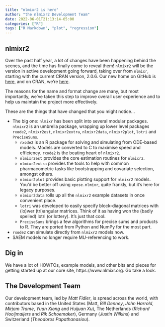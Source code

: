 ```yaml
---
title: "nlmixr2 is here"
author: "the nlmixr2 Development Team"
date: 2022-06-01T21:13:14-05:00
categories: ["R"]
tags: ["R Markdown", "plot", "regression"]
---
```


## nlmixr2

Over the past half year, a lot of changes have been happening behind the scenes, and the time has finally come to reveal them! `nlmixr2` will be the version in active development going forward, taking over from `nlmixr`, starting with the current CRAN version, 2.0.6. Our new home on GitHub is [here](https://www.github.com/nlmixr2/nlmixr2), and on CRAN, we're [here](https://cran.r-project.org/package=nlmixr2). 

The reasons for the name and format change are many, but most importantly, we've taken this step to improve overall user experience and to help us maintain the project more effectively. 

These are the things that have changed that you might notice...

+ The big one: `nlmixr` has been split into several modular packages. `nlmixr2` is an umbrella package, wrapping up lower level packages `rxode2`, `nlmixr2est`, `nlmixr2extra`, `nlmixr2data`, `nlmixr2plot`, `lotri` and `PreciseSums`.
  + `rxode2` is an R package for solving and simulating from ODE-based models. Models are converted to C to maximise speed and efficiency. `rxode2` is the beating heart of `nlmixr2`.
  + `nlmixr2est` provides the core estimation routines for `nlmixr2`.
  + `nlmixr2extra` provides the tools to help with common pharmacometric tasks like bootstrapping and covariate selection, amongst others.
  + `nlmixr2plot` provides basic plotting support for `nlmixr2` models. You'd be better off using `xpose.nlmixr`, quite frankly, but it's here for legacy purposes. 
  + `nlmixr2data` rolls up all the `nlmixr2` example datasets in once convenient place.
  + `lotri` was developed to easily specify block-diagonal matrices with (lo)wer (tri)angular matrices. Think of it as having won the (badly spelled) lotri (or lottery). It's just that cool.
  + `PreciseSums` brings a few algorithms for precise sums and products to R. They are ported from Python and NumPy for the most part.
+ `rxode2` can simulate directly from `nlmixr2` models now. 
+ SAEM models no longer require MU-referencing to work.

## Dig in

We have a lot of HOWTOs, example models, and other bits and pieces for getting started up at our core site, https://www.nlmixr.org. Go take a look. 





## The Development Team

Our development team, led by *Matt Fidler*, is spread across the world, with contributors based in the United States (Matt, *Bill Denney*, *John Harrold*, *Mirjam Trame*, *Yuan Xiong* and *Huijuan Xu*), The Netherlands (*Richard Hooijmaijers* and *Rik Schoemaker*), Germany (*Justin Wilkins*) and Switzerland (*Theodoros Papathanasiou*). 
